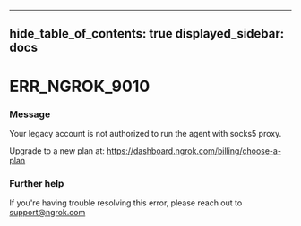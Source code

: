 

---
hide_table_of_contents: true
displayed_sidebar: docs
---


# ERR_NGROK_9010

### Message
Your legacy account is not authorized to run the agent with socks5 proxy.

Upgrade to a new plan at: https://dashboard.ngrok.com/billing/choose-a-plan

<ErrorDetails />



### Further help
If you're having trouble resolving this error, please reach out to [support@ngrok.com](mailto:support@ngrok.com?subject=Help%20with%20ERR_NGROK_9010)

